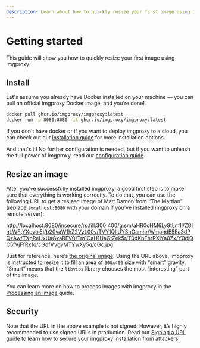 ```yaml
---
description: Learn about how to quickly resize your first image using imgproxy
---
```


# Getting started

This guide will show you how to quickly resize your first image using imgproxy.

## Install

Let's assume you already have Docker installed on your machine — you can pull an official imgproxy Docker image, and you’re done!

```bash
docker pull ghcr.io/imgproxy/imgproxy:latest
docker run -p 8080:8080 -it ghcr.io/imgproxy/imgproxy:latest
```

If you don't have docker or if you want to deploy imgproxy to a cloud, you can check out our [installation guide](./installation.mdx) for more installation options.

And that's it! No further configuration is needed, but if you want to unleash the full power of imgproxy, read our [configuration guide](./configuration/options.mdx).

## Resize an image

After you’ve successfully installed imgproxy, a good first step is to make sure that everything is working correctly. To do that, you can use the following URL to get a resized image of Matt Damon from “The Martian” (replace `localhost:8080` with your domain if you’ve installed imgproxy on a remote server):

[http://localhost:8080/insecure/rs:fill:300:400/g:sm/aHR0cHM6Ly9tLm1l/ZGlhLWFtYXpvbi5j/b20vaW1hZ2VzL00v/TVY1QllUY3hOamhr/WmpndE5Ea3dPQzAw/TXpReUxUaGxaRFV0/Tm1OaU1UaGtZek5r/T0dKbFhrRXlYa0Zx/Y0djQC5fVjFfRk1q/cGdfVVgyMTYwXy5q/cGc.jpg](http://localhost:8080/insecure/rs:fill:300:400/g:sm/aHR0cHM6Ly9tLm1l/ZGlhLWFtYXpvbi5j/b20vaW1hZ2VzL00v/TVY1QllUY3hOamhr/WmpndE5Ea3dPQzAw/TXpReUxUaGxaRFV0/Tm1OaU1UaGtZek5r/T0dKbFhrRXlYa0Zx/Y0djQC5fVjFfRk1q/cGdfVVgyMTYwXy5q/cGc.jpg)

Just for reference, here’s [the original image](https://m.media-amazon.com/images/M/MV5BYTcxNjhkZjgtNDkwOC00MzQyLThlZDUtNmNiMThkYzNkOGJlXkEyXkFqcGc@._V1_FMjpg_UX2160_.jpg). Using the URL above, imgproxy is instructed to resize it to fill an area of `300x400` size with “smart” gravity. “Smart” means that the `libvips` library chooses the most “interesting” part of the image.

You can learn more on how to process images with imgproxy in the [Processing an image](./usage/processing.mdx) guide.

## Security

Note that the URL in the above example is not signed. However, it’s highly recommended to use signed URLs in production. Read our [Signing a URL](./usage/signing_url.mdx) guide to learn how to secure your imgproxy installation from attackers.
